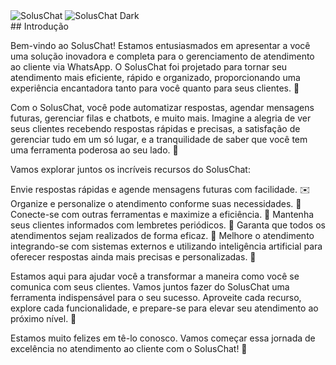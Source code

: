 
<div style={{ display: "flex", justifyContent: "center" }}>
<img
  className="block dark:hidden"
  src="/images/soluslogo.svg"
  alt="SolusChat"
/>
<img
  className="hidden dark:block"
  src="/images/soluslogoDark.svg"
  alt="SolusChat Dark"
/>
</div>

<div style={{ display: "flex", justifyContent: "center" }}>
## Introdução 
</div>

Bem-vindo ao SolusChat! Estamos entusiasmados em apresentar a você uma solução inovadora e completa para o gerenciamento de atendimento ao cliente via WhatsApp. O SolusChat foi projetado para tornar seu atendimento mais eficiente, rápido e organizado, proporcionando uma experiência encantadora tanto para você quanto para seus clientes. 🌟

Com o SolusChat, você pode automatizar respostas, agendar mensagens futuras, gerenciar filas e chatbots, e muito mais. Imagine a alegria de ver seus clientes recebendo respostas rápidas e precisas, a satisfação de gerenciar tudo em um só lugar, e a tranquilidade de saber que você tem uma ferramenta poderosa ao seu lado. 💪

Vamos explorar juntos os incríveis recursos do SolusChat:

<CardGroup cols={2}>
  <Card
    title="Automação de Mensagens"
    icon="envelope"
  >
    Envie respostas rápidas e agende mensagens futuras com facilidade. ✉️
  </Card>
  <Card
    title="Gestão de Filas e Chatbots"
    icon="robot"
  >
    Organize e personalize o atendimento conforme suas necessidades. 🤖
  </Card>
  <Card
    title="Integrações Externas"
    icon="link"
  >
    Conecte-se com outras ferramentas e maximize a eficiência. 🔗
  </Card>
  <Card
    title="Agendamentos Recorrentes"
    icon="calendar"
  >
    Mantenha seus clientes informados com lembretes periódicos. 📅
  </Card>
  <Card
    title="Rodízio de Atendentes"
    icon="shuffle"
  >
    Garanta que todos os atendimentos sejam realizados de forma eficaz. 🔄
  </Card>
  <Card
    title="Integração com Sistemas Externos e Inteligência Artificial"
    icon="brain"
  >
    Melhore o atendimento integrando-se com sistemas externos e utilizando inteligência artificial para oferecer respostas ainda mais precisas e personalizadas. 🧠
  </Card>
</CardGroup>

Estamos aqui para ajudar você a transformar a maneira como você se comunica com seus clientes. Vamos juntos fazer do SolusChat uma ferramenta indispensável para o seu sucesso. Aproveite cada recurso, explore cada funcionalidade, e prepare-se para elevar seu atendimento ao próximo nível. 🚀

Estamos muito felizes em tê-lo conosco. Vamos começar essa jornada de excelência no atendimento ao cliente com o SolusChat! 🌈
